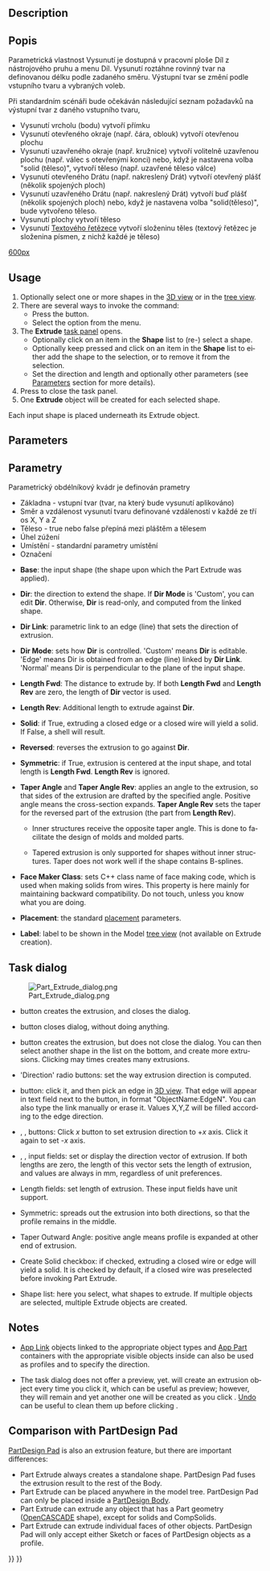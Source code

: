 <languages/>
<div lang="en" dir="ltr" class="mw-content-ltr">
{{Docnav
|[[Part_Builder|Builder]]
|[[Part_Revolve|Revolve]]
|[[Part_Workbench|Part]]
|IconL=Part_Builder.svg
|IconR=Part_Revolve.svg
|IconC=Workbench_Part.svg
}}
</div>

<div class="mw-translate-fuzzy">
{{GuiCommand/cs|Name=Part Extrude|Name/cs=Díl Vysunutí|MenuLocation=Díl -> Vysunutí|Workbenches=[[Part_Workbench/cs|Modul Díl]], Kompletace|SeeAlso=}}
</div>

<div lang="en" dir="ltr" class="mw-content-ltr">
== Description ==
</div>

<div class="mw-translate-fuzzy">
== Popis ==
Parametrická vlastnost Vysunutí je dostupná v pracovní ploše Díl z nástrojového pruhu a menu Díl. Vysunutí roztáhne rovinný tvar na definovanou délku podle zadaného směru. Výstupní tvar se změní podle vstupního tvaru a vybraných voleb.
</div>

<div class="mw-translate-fuzzy">
Při standardním scénáři bude očekáván následující seznam požadavků na výstupní tvar z daného vstupního tvaru,
* Vysunutí vrcholu (bodu) vytvoří přímku
* Vysunutí otevřeného okraje (např. čára, oblouk) vytvoří otevřenou plochu
* Vysunutí uzavřeného okraje (např. kružnice) vytvoří volitelně uzavřenou plochu (např. válec s otevřenými konci) nebo, když je nastavena volba "solid (těleso)", vytvoří těleso (např. uzavřené těleso válce)
* Vysunutí otevřeného Drátu (např. nakreslený Drát) vytvoří otevřený plášť (několik spojených ploch)
* Vysunutí uzavřeného Drátu (např. nakreslený Drát) vytvoří buď plášť (několik spojených ploch) nebo, když je nastavena volba "solid(těleso)", bude vytvořeno těleso.
* Vysunutí plochy vytvoří těleso 
* Vysunutí [[Draft_ShapeString |Textového řetězece]] vytvoří složeninu těles (textový řetězec je složenina písmen, z nichž každé je těleso)
</div>

[[image:Part_Extrude_demo.png|600px]]
<div lang="en" dir="ltr" class="mw-content-ltr">
{{Caption|Examples of extrusion}}
</div>

<div lang="en" dir="ltr" class="mw-content-ltr">
==Usage==
</div>

<div lang="en" dir="ltr" class="mw-content-ltr">
# Optionally select one or more shapes in the [[3D_view|3D view]] or in the [[Tree_view|tree view]].
# There are several ways to invoke the command:
#* Press the {{Button|[[Image:Part_Extrude.svg|16px]] [[Part_Extrude|Extrude...]]}} button.
#* Select the {{MenuCommand|Part → [[Image:Part_Extrude.svg|16px]] Extrude...}} option from the menu.
# The '''Extrude''' [[Task_panel|task panel]] opens.
#* Optionally click on an item in the '''Shape''' list to (re-) select a shape.
#* Optionally keep {{KEY|Shift}} pressed and click on an item in the '''Shape''' list to either add the shape to the selection, or to remove it from the selection.
#* Set the direction and length and optionally other parameters (see [[#Parameters|Parameters]] section for more details).
# Press {{Button|OK}} to close the task panel.
# One '''Extrude''' object will be created for each selected shape.
</div>

<div lang="en" dir="ltr" class="mw-content-ltr">
Each input shape is placed underneath its Extrude object.
</div>

<div lang="en" dir="ltr" class="mw-content-ltr">
== Parameters ==
</div>

<div class="mw-translate-fuzzy">
== Parametry ==
Parametrický obdélníkový kvádr je definován prametry
*Základna - vstupní tvar (tvar, na který bude vysunutí aplikováno)
*Směr a vzdálenost vysunutí tvaru definované vzdáleností v každé ze tří os X, Y a Z
*Těleso - true nebo false přepíná mezi pláštěm a tělesem 
*Úhel zúžení
*Umístění - standardní parametry umístění
*Označení
</div>  

<div lang="en" dir="ltr" class="mw-content-ltr">
*'''Base''': the input shape (the shape upon which the Part Extrude was applied).
</div>

<div lang="en" dir="ltr" class="mw-content-ltr">
*'''Dir''': the direction to extend the shape. If '''Dir Mode''' is 'Custom', you can edit '''Dir'''. Otherwise, '''Dir''' is read-only, and computed from the linked shape.
</div>

<div lang="en" dir="ltr" class="mw-content-ltr">
*'''Dir Link''': parametric link to an edge (line) that sets the direction of extrusion.
</div>

<div lang="en" dir="ltr" class="mw-content-ltr">
*'''Dir Mode''': sets how '''Dir''' is controlled. 'Custom' means '''Dir''' is editable. 'Edge' means Dir is obtained from an edge (line) linked by '''Dir Link'''. 'Normal' means Dir is perpendicular to the plane of the input shape.
</div>

<div lang="en" dir="ltr" class="mw-content-ltr">
*'''Length Fwd''': The distance to extrude by. If both '''Length Fwd''' and '''Length Rev''' are zero, the length of '''Dir''' vector is used.
</div>

<div lang="en" dir="ltr" class="mw-content-ltr">
*'''Length Rev''': Additional length to extrude against '''Dir'''.
</div>

<div lang="en" dir="ltr" class="mw-content-ltr">
*'''Solid''': if True, extruding a closed edge or a closed wire will yield a solid. If False, a shell will result.
</div>

<div lang="en" dir="ltr" class="mw-content-ltr">
*'''Reversed''': reverses the extrusion to go against '''Dir'''.
</div>

<div lang="en" dir="ltr" class="mw-content-ltr">
*'''Symmetric''': if True, extrusion is centered at the input shape, and total length is '''Length Fwd'''. '''Length Rev''' is ignored.
</div>

<div lang="en" dir="ltr" class="mw-content-ltr">
*'''Taper Angle''' and '''Taper Angle Rev''': applies an angle to the extrusion, so that sides of the extrusion are drafted by the specified angle. Positive angle means the cross-section expands. '''Taper Angle Rev''' sets the taper for the reversed part of the extrusion (the part from '''Length Rev''').
**{{Version|0.20}} Inner structures receive the opposite taper angle. This is done to facilitate the design of molds and molded parts.
**{{VersionMinus|0.19}} Tapered extrusion is only supported for shapes without inner structures. Taper does not work well if the shape contains B-splines.
</div> 

<div lang="en" dir="ltr" class="mw-content-ltr">
*'''Face Maker Class''': sets C++ class name of face making code, which is used when making solids from wires. This property is here mainly for maintaining backward compatibility. Do not touch, unless you know what you are doing.
</div>

<div lang="en" dir="ltr" class="mw-content-ltr">
*'''Placement''': the standard [[Placement|placement]] parameters.
</div>

<div lang="en" dir="ltr" class="mw-content-ltr">
*'''Label''': label to be shown in the Model [[Tree_view|tree view]] (not available on Extrude creation).
</div>

<div lang="en" dir="ltr" class="mw-content-ltr">
== Task dialog ==
</div>

<div lang="en" dir="ltr" class="mw-content-ltr">
[[Image:Part_Extrude_dialog.png|thumb|right]]
</div>

<div lang="en" dir="ltr" class="mw-content-ltr">
* {{Button|OK}} button creates the extrusion, and closes the dialog.
</div>

<div lang="en" dir="ltr" class="mw-content-ltr">
* {{Button|Close}} button closes dialog, without doing anything.
</div>

<div lang="en" dir="ltr" class="mw-content-ltr">
* {{Button|Apply}} button creates the extrusion, but does not close the dialog. You can then select another shape in the list on the bottom, and create more extrusions. Clicking {{Button|Apply}} may times creates many extrusions.
</div>

<div lang="en" dir="ltr" class="mw-content-ltr">
* 'Direction' radio buttons: set the way extrusion direction is computed.
</div> 

<div lang="en" dir="ltr" class="mw-content-ltr">
* {{Button|Select}} button: click it, and then pick an edge in [[3D_view|3D view]]. That edge will appear in text field next to the button, in format "ObjectName:EdgeN". You can also type the link manually or erase it. Values X,Y,Z will be filled according to the edge direction.
</div>

<div lang="en" dir="ltr" class="mw-content-ltr">
* {{Button|X}}, {{Button|Y}}, {{Button|Z}} buttons: Click ''x'' button to set extrusion direction to +''x'' axis. Click it again to set -''x'' axis.
</div> 

<div lang="en" dir="ltr" class="mw-content-ltr">
* {{Button|X}}, {{Button|Y}}, {{Button|Z}} input fields: set or display the direction vector of extrusion. If both lengths are zero, the length of this vector sets the length of extrusion, and values are always in mm, regardless of unit preferences.
</div>

<div lang="en" dir="ltr" class="mw-content-ltr">
* Length fields: set length of extrusion. These input fields have unit support.
</div>

<div lang="en" dir="ltr" class="mw-content-ltr">
* Symmetric: spreads out the extrusion into both directions, so that the profile remains in the middle.
</div>

<div lang="en" dir="ltr" class="mw-content-ltr">
* Taper Outward Angle: positive angle means profile is expanded at other end of extrusion.
</div>

<div lang="en" dir="ltr" class="mw-content-ltr">
* Create Solid checkbox: if checked, extruding a closed wire or edge will yield a solid. It is checked by default, if a closed wire was preselected before invoking Part Extrude.
</div>

<div lang="en" dir="ltr" class="mw-content-ltr">
* Shape list: here you select, what shapes to extrude. If multiple objects are selected, multiple Extrude objects are created.
</div>

<div lang="en" dir="ltr" class="mw-content-ltr">
== Notes ==
</div>

<div lang="en" dir="ltr" class="mw-content-ltr">
* [[App_Link|App Link]] objects linked to the appropriate object types and [[App_Part|App Part]] containers with the appropriate visible objects inside can also be used as profiles and to specify the direction. {{Version|0.20}}
</div>

<div lang="en" dir="ltr" class="mw-content-ltr">
* The task dialog does not offer a preview, yet. {{Button|Apply}} will create an extrusion object every time you click it, which can be useful as preview; however, they will remain and yet another one will be created as you click {{Button|OK}}. [[Std_Undo|Undo]] can be useful to clean them up before clicking {{Button|OK}}.
</div>

<div lang="en" dir="ltr" class="mw-content-ltr">
== Comparison with PartDesign Pad ==
</div>

<div lang="en" dir="ltr" class="mw-content-ltr">
[[PartDesign_Pad|PartDesign Pad]] is also an extrusion feature, but there are important differences:
</div>

<div lang="en" dir="ltr" class="mw-content-ltr">
* Part Extrude always creates a standalone shape. PartDesign Pad fuses the extrusion result to the rest of the Body.
* Part Extrude can be placed anywhere in the model tree. PartDesign Pad can only be placed inside a [[PartDesign_Body|PartDesign Body]].
* Part Extrude can extrude any object that has a Part geometry ([[OpenCASCADE|OpenCASCADE]] shape), except for solids and CompSolids.
* Part Extrude can extrude individual faces of other objects. PartDesign Pad will only accept either Sketch or faces of PartDesign objects as a profile.
</div>


<div lang="en" dir="ltr" class="mw-content-ltr">
{{Docnav
|[[Part_Builder|Builder]]
|[[Part_Revolve|Revolve]]
|[[Part_Workbench|Part]]
|IconL=Part_Builder.svg
|IconR=Part_Revolve.svg
|IconC=Workbench_Part.svg
}}
</div>

{{Part_Tools_navi{{#translation:}}}}
{{Userdocnavi{{#translation:}}}}
